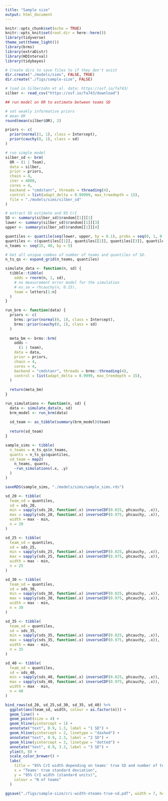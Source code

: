 ```yaml
---
title: "Sample size"
output: html_document
---
```


```r
knitr::opts_chunk$set(echo = TRUE)
knitr::opts_knit$set(root.dir = here::here())
library(tidyverse)
theme_set(theme_light())
library(brms)
library(extraDistr)
library(HDInterval)
library(tidybayes)
```

```r
# Create dirs to save files to if they don't exist
dir.create("./models/sims", FALSE, TRUE)
dir.create("./figs/sample-size", FALSE)
```


```r
# load in Silberzahn et al. data: https://osf.io/fa743/
silber <- read_csv("https://osf.io/fa743/download")

## run model on OR to estimate between teams SD

# set weakly informative priors
# mean OR
round(mean(silber$OR), 2)

priors <- c(
  prior(normal(1, 1), class = Intercept),
  prior(cauchy(0, 1), class = sd)
)

# run simple model
silber_sd <- brm(
  OR ~ (1 | Team),
  data = silber,
  prior = priors,
  chain = 4,
  iter = 4000,
  cores = 4,
  backend = "cmdstanr", threads = threading(4),
  control = list(adapt_delta = 0.99999, max_treedepth = 15),
  file = "./models/sims/silber_sd"
)

# extract SD estimate and 95 CrI
SD <- summary(silber_sd)$random[[1]][1]
lower <- summary(silber_sd)$random[[1]][3]
upper <- summary(silber_sd)$random[[1]][4]

quantiles <- quantile(seq(lower, upper, by = 0.1), probs = seq(0, 1, 0.25),  na.rm = FALSE)
quantiles <- c(quantiles[[1]], quantiles[[2]], quantiles[[3]], quantiles[[4]], quantiles[[5]])
n_teams <- seq(15, 40, by = 5)

# Get all unique combos of number of teams and quantiles of SD.
n_ts_qs <- expand_grid(n_teams, quantiles)
```

```r
simulate_data <- function(n, sd) {
  tibble::tibble(
    odds = rnorm(n, 1, sd),
    # no measurement error model for the simulation
    # es_se = rhcauchy(n, 0.15),
    team = letters[1:n]
  )
}

run_brm <- function(data) {
  priors <- c(
    brms::prior(normal(0, 1), class = Intercept),
    brms::prior(cauchy(0, 1), class = sd)
  )
  
  meta_bm <- brms::brm(
    odds ~
      (1 | team),
    data = data,
    prior = priors,
    chain = 4,
    cores = 4,
    backend = "cmdstanr", threads = brms::threading(4),
    control = list(adapt_delta = 0.9999, max_treedepth = 15),
  )
  
  return(meta_bm)
}

run_simulations <- function(n, sd) {
  data <- simulate_data(n, sd)
  brm_model <- run_brm(data)
  
  sd_team <- as_tibble(summary(brm_model)$team)
  
  return(sd_team)
}
```


```r
sample_sims <- tibble(
  n_teams = n_ts_qs$n_teams,
  quants = n_ts_qs$quantiles,
  sd_team = map2(
    n_teams, quants,
    ~run_simulations(.x, .y)
  )
)

saveRDS(sample_sims, "./models/sims/sample_sims.rds")
```

```r
sd_20 <- tibble(
  team_sd = quantiles,
  sd = sds_20,
  min = sapply(sds_20, function(.x) inverseCDF(0.025, phcauchy, .x)),
  max = sapply(sds_20, function(.x) inverseCDF(0.975, phcauchy, .x)),
  width = max - min,
  n = 20
)

sd_25 <- tibble(
  team_sd = quantiles,
  sd = sds_25,
  min = sapply(sds_25, function(.x) inverseCDF(0.025, phcauchy, .x)),
  max = sapply(sds_25, function(.x) inverseCDF(0.975, phcauchy, .x)),
  width = max - min,
  n = 25
)

sd_30 <- tibble(
  team_sd = quantiles,
  sd = sds_30,
  min = sapply(sds_30, function(.x) inverseCDF(0.025, phcauchy, .x)),
  max = sapply(sds_30, function(.x) inverseCDF(0.975, phcauchy, .x)),
  width = max - min,
  n = 30
)

sd_35 <- tibble(
  team_sd = quantiles,
  sd = sds_35,
  min = sapply(sds_35, function(.x) inverseCDF(0.025, phcauchy, .x)),
  max = sapply(sds_35, function(.x) inverseCDF(0.975, phcauchy, .x)),
  width = max - min,
  n = 35
)

sd_40 <- tibble(
  team_sd = quantiles,
  sd = sds_40,
  min = sapply(sds_40, function(.x) inverseCDF(0.025, phcauchy, .x)),
  max = sapply(sds_40, function(.x) inverseCDF(0.975, phcauchy, .x)),
  width = max - min,
  n = 40
)

bind_rows(sd_20, sd_25,sd_30, sd_35, sd_40) %>%
  ggplot(aes(team_sd, width, colour = as.factor(n))) +
  geom_line() +
  geom_point(size = 4) +
  geom_hline(yintercept = 1) +
  annotate("text", 0.9, 1.3, label = "1 SD") +
  geom_hline(yintercept = 2, linetype = "dashed") +
  annotate("text", 0.9, 2.3, label = "2 SD") +
  geom_hline(yintercept = 3, linetype = "dotted") +
  annotate("text", 0.9, 3.3, label = "3 SD") +
  ylim(0, 8) +
  scale_color_brewer() +
  labs(
    title = "95% CrI width depending on teams' true SD and number of teams",
    x = "Teams' true standard deviation",
    y = "95% CrI width (standard units)",
    colour = "N of teams"
  )

ggsave("./figs/sample-size/cri-width-nteams-true-sd.pdf", width = 7, height = 5)
```

